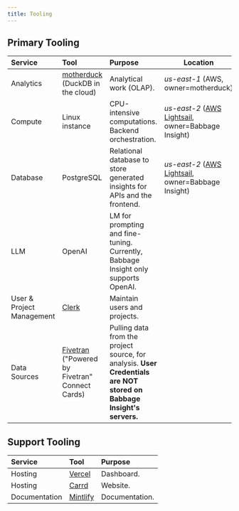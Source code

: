 ```yaml
---
title: Tooling
---
```


## Primary Tooling
| **Service**               | **Tool**                                                        | **Purpose**                                                                        | **Location**                                                                            |
| :------------------------ | :-------------------------------------------------------------- | :--------------------------------------------------------------------------------- | --------------------------------------------------------------------------------------- |
| Analytics                 | [motherduck](https://www.motherduck.com/) (DuckDB in the cloud) | Analytical work (OLAP).                                                            | *us-east-1* (AWS, owner=motherduck)                                                     |
| Compute                   | Linux instance                                                  | CPU-intensive computations. Backend orchestration.                                 | *us-east-2* ([AWS Lightsail](https://aws.amazon.com/lightsail/), owner=Babbage Insight) |
| Database                  | PostgreSQL                                                      | Relational database to store generated insights for APIs and the frontend.         | *us-east-2* ([AWS Lightsail](https://aws.amazon.com/lightsail/), owner=Babbage Insight) |
| LLM                       | OpenAI                                                          | LM for prompting and fine-tuning. Currently, Babbage Insight only supports OpenAI. |     |
| User & Project Management | [Clerk](https://www.clerk.com/)                                 | Maintain users and projects.                                                       |     |
| Data Sources | [Fivetran](https://www.fivetran.com/) ("Powered by Fivetran" Connect Cards)  | Pulling data from the project source, for analysis. **User Credentials are NOT stored on Babbage Insight's servers.**                                                      |     |

## Support Tooling
| **Service**               | **Tool**                                                        | **Purpose**          |
| :------------------------ | :-------------------------------------------------------------- | :------------------- |
| Hosting                   | [Vercel](https://www.vercel.com/)                               | Dashboard.           |
| Hosting                   | [Carrd](https://www.carrd.co/)                                  | Website.             |
| Documentation             | [Mintlify](https://www.mintlify.com/)                           | Documentation.       |